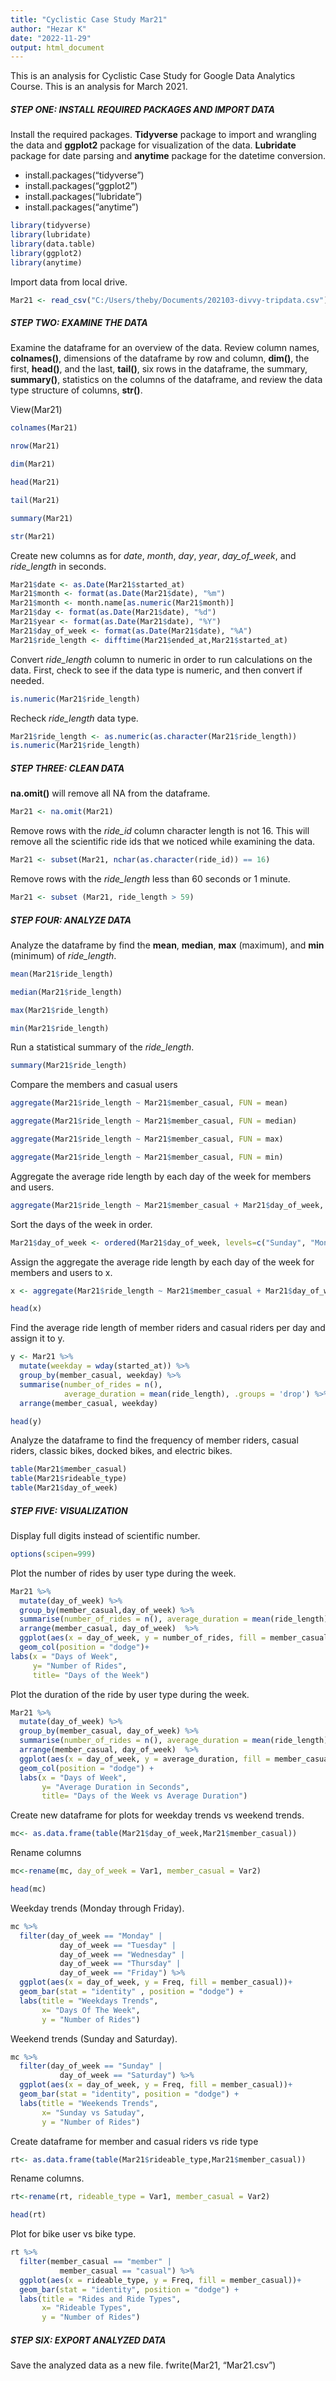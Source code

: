 ```yaml
---
title: "Cyclistic Case Study Mar21"
author: "Hezar K"
date: "2022-11-29"
output: html_document
---
```


This is an analysis for Cyclistic Case Study for Google Data Analytics Course. This is an analysis for March 2021.

##### **STEP ONE:** INSTALL REQUIRED PACKAGES AND IMPORT DATA

Install the required packages. **Tidyverse** package to import and wrangling the data and **ggplot2** package for visualization of the data. **Lubridate** package for date parsing and **anytime** package for the datetime conversion.

-   install.packages("tidyverse")
-   install.packages("ggplot2")
-   install.packages("lubridate")
-   install.packages("anytime")

```r
library(tidyverse)
library(lubridate)
library(data.table)
library(ggplot2)
library(anytime)
```

Import data from local drive.

```r
Mar21 <- read_csv("C:/Users/theby/Documents/202103-divvy-tripdata.csv")
```

##### **STEP TWO:** EXAMINE THE DATA

Examine the dataframe for an overview of the data. Review column names, **colnames()**, dimensions of the dataframe by row and column, **dim()**, the first, **head()**, and the last, **tail()**, six rows in the dataframe, the summary, **summary()**, statistics on the columns of the dataframe, and review the data type structure of columns, **str()**.  

View(Mar21) 

```r
colnames(Mar21)
```

```r
nrow(Mar21)
```

```r
dim(Mar21) 
```

```r
head(Mar21) 
```

```r
tail(Mar21)
```

```r
summary(Mar21)
```

```r
str(Mar21)
```

Create new columns as for *date*, *month*, *day*, *year*, *day_of_week*, and *ride_length* in seconds.

```r
Mar21$date <- as.Date(Mar21$started_at)
Mar21$month <- format(as.Date(Mar21$date), "%m")
Mar21$month <- month.name[as.numeric(Mar21$month)]
Mar21$day <- format(as.Date(Mar21$date), "%d")
Mar21$year <- format(as.Date(Mar21$date), "%Y")
Mar21$day_of_week <- format(as.Date(Mar21$date), "%A")
Mar21$ride_length <- difftime(Mar21$ended_at,Mar21$started_at)
```

Convert *ride_length* column to numeric in order to run calculations on the data. First, check to see if the data type is numeric, and then convert if needed.

```r
is.numeric(Mar21$ride_length)
```

Recheck *ride_length* data type.

```r
Mar21$ride_length <- as.numeric(as.character(Mar21$ride_length))
is.numeric(Mar21$ride_length)
```

##### **STEP THREE:**  CLEAN DATA

**na.omit()** will remove all NA from the dataframe. 

```r
Mar21 <- na.omit(Mar21)
```

Remove rows with the *ride_id* column character length is not 16. This will remove all the scientific ride ids that we noticed while examining the data.

```r
Mar21 <- subset(Mar21, nchar(as.character(ride_id)) == 16)
```

Remove rows with the *ride_length* less than 60 seconds or 1 minute.

```r
Mar21 <- subset (Mar21, ride_length > 59)
```

##### **STEP FOUR:**  ANALYZE DATA

Analyze the dataframe by find the **mean**, **median**, **max** (maximum), and **min** (minimum) of *ride_length*.

```r
mean(Mar21$ride_length)
```

```r
median(Mar21$ride_length)
```

```r
max(Mar21$ride_length)
```

```r
min(Mar21$ride_length)
```

Run a statistical summary of the *ride_length*.

```r
summary(Mar21$ride_length)
```

Compare the members and casual users

```r
aggregate(Mar21$ride_length ~ Mar21$member_casual, FUN = mean)
```

```r
aggregate(Mar21$ride_length ~ Mar21$member_casual, FUN = median)
```

```r
aggregate(Mar21$ride_length ~ Mar21$member_casual, FUN = max)
```

```r
aggregate(Mar21$ride_length ~ Mar21$member_casual, FUN = min)
```

Aggregate the average ride length by each day of the week for members and users.

```r
aggregate(Mar21$ride_length ~ Mar21$member_casual + Mar21$day_of_week, FUN = mean)
```

Sort the days of the week in order.

```r
Mar21$day_of_week <- ordered(Mar21$day_of_week, levels=c("Sunday", "Monday", "Tuesday", "Wednesday", "Thursday", "Friday", "Saturday"))
```

Assign the aggregate the average ride length by each day of the week for members and users to x.

```r
x <- aggregate(Mar21$ride_length ~ Mar21$member_casual + Mar21$day_of_week, FUN = mean)

head(x)
```

Find the average ride length of member riders and casual riders per day and assign it to y.

```r
y <- Mar21 %>% 
  mutate(weekday = wday(started_at)) %>%
  group_by(member_casual, weekday) %>%
  summarise(number_of_rides = n(), 
            average_duration = mean(ride_length), .groups = 'drop') %>%
  arrange(member_casual, weekday)

head(y)
```

Analyze the dataframe to find the frequency of member riders, casual riders, classic bikes, docked bikes, and electric bikes.

```r
table(Mar21$member_casual)
table(Mar21$rideable_type)
table(Mar21$day_of_week)
```

##### **STEP FIVE:**  VISUALIZATION

Display full digits instead of scientific number.

```r
options(scipen=999)
```

Plot the number of rides by user type during the week.

```r
Mar21 %>% 
  mutate(day_of_week) %>% 
  group_by(member_casual,day_of_week) %>% 
  summarise(number_of_rides = n(), average_duration = mean(ride_length), .groups = 'drop') %>% 
  arrange(member_casual, day_of_week)  %>% 
  ggplot(aes(x = day_of_week, y = number_of_rides, fill = member_casual)) +
  geom_col(position = "dodge")+
labs(x = "Days of Week",
     y= "Number of Rides", 
     title= "Days of the Week")
```

Plot the duration of the ride by user type during the week.

```r
Mar21 %>% 
  mutate(day_of_week) %>% 
  group_by(member_casual, day_of_week) %>% 
  summarise(number_of_rides = n(), average_duration = mean(ride_length), .groups = 'drop') %>% 
  arrange(member_casual, day_of_week)  %>% 
  ggplot(aes(x = day_of_week, y = average_duration, fill = member_casual)) +
  geom_col(position = "dodge") +
  labs(x = "Days of Week",
       y= "Average Duration in Seconds", 
       title= "Days of the Week vs Average Duration")
```

Create new dataframe for plots for weekday trends vs weekend trends.

```r
mc<- as.data.frame(table(Mar21$day_of_week,Mar21$member_casual))
```

Rename columns

```r
mc<-rename(mc, day_of_week = Var1, member_casual = Var2)

head(mc)
```

Weekday trends (Monday through Friday).

```r
mc %>%
  filter(day_of_week == "Monday" |
           day_of_week == "Tuesday" |
           day_of_week == "Wednesday" |
           day_of_week == "Thursday" |
           day_of_week == "Friday") %>%
  ggplot(aes(x = day_of_week, y = Freq, fill = member_casual))+
  geom_bar(stat = "identity" , position = "dodge") +
  labs(title = "Weekdays Trends",
       x= "Days Of The Week",
       y = "Number of Rides")
```

Weekend trends (Sunday and Saturday).

```r
mc %>%
  filter(day_of_week == "Sunday" |
           day_of_week == "Saturday") %>%
  ggplot(aes(x = day_of_week, y = Freq, fill = member_casual))+
  geom_bar(stat = "identity", position = "dodge") +
  labs(title = "Weekends Trends",
       x= "Sunday vs Satuday",
       y = "Number of Rides")
```

Create dataframe for member and casual riders vs ride type

```r
rt<- as.data.frame(table(Mar21$rideable_type,Mar21$member_casual))
```

Rename columns.

```r
rt<-rename(rt, rideable_type = Var1, member_casual = Var2)

head(rt)
```

Plot for bike user vs bike type.

```r
rt %>%
  filter(member_casual == "member" |
           member_casual == "casual") %>%
  ggplot(aes(x = rideable_type, y = Freq, fill = member_casual))+
  geom_bar(stat = "identity", position = "dodge") +
  labs(title = "Rides and Ride Types",
       x= "Rideable Types",
       y = "Number of Rides")
```

##### **STEP SIX:**  EXPORT ANALYZED DATA

Save the analyzed data as a new file.
fwrite(Mar21, "Mar21.csv")